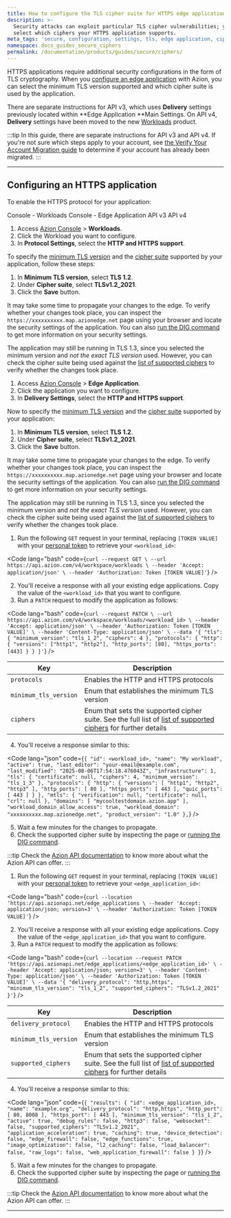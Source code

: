 ```yaml
---
title: How to configure the TLS cipher suite for HTTPS edge applications
description: >-
  Security attacks can exploit particular TLS cipher vulnerabilities; you can
  select which ciphers your HTTPS application supports.
meta_tags: 'secure, configuration, settings, tls, edge application, ciphers'
namespace: docs_guides_secure_ciphers
permalink: /documentation/products/guides/secure/ciphers/
---
```



<Apiv4Rollout />

HTTPS applications require additional security configurations in the form of TLS cryptography. When you [configure an edge application](/en/documentation/products/guides/build/configure-main-settings/) with Azion, you can select the minimum TLS version supported and which cipher suite is used by the application.

There are separate instructions for API v3, which uses **Delivery** settings previously located within **Edge Application **Main Settings. On API v4, **Delivery** settings have been moved to the new [Workloads](/en/documentation/products/secure/workloads) product.

:::tip
In this guide, there are separate instructions for API v3 and API v4. If you're not sure which steps apply to your account, see [the Verify Your Account Migration guide](/en/documentation/products/guides/verify-account-migration/) to determine if your account has already been migrated.
:::

---

## Configuring an HTTPS application

To enable the HTTPS protocol for your application:

<Tabs client:visible>
    <Fragment slot="tab.consoleworkloads">Console - Workloads</Fragment>
    <Fragment slot="tab.consoleedgeapplication">Console - Edge Application</Fragment>
    <Fragment slot="tab.apiv3">API v3</Fragment>
    <Fragment slot="tab.apiv4">API v4</Fragment>

<Fragment slot="panel.consoleworkloads">

1. Access [Azion Console](/en/documentation/products/guides/how-to-access-azion-console/) > **Workloads**.
2. Click the Workload you want to configure.
3. In **Protocol Settings**, select the **HTTP and HTTPS support**.

To specify the [minimum TLS version](/en/documentation/products/build/edge-application/main-settings/#minimum-tls-version) and the [cipher suite](/en/documentation/products/build/edge-application/main-settings/#tls-ciphers) supported by your application, follow these steps:

1. In **Minimum TLS version**, select **TLS 1.2**.
2. Under **Cipher suite**, select **TLSv1.2_2021**.
3. Click the **Save** button.

It may take some time to propagate your changes to the edge. To verify whether your changes took place, you can inspect the `https://xxxxxxxxxx.map.azionedge.net` page using your browser and locate the security settings of the application. You can also [run the DIG command](/en/documentation/products/guides/run-the-dig-command/) to get more information on your security settings.

The application may still be running in TLS 1.3, since you selected the minimum version and *not the exact TLS version* used. However, you can check the cipher suite being used against the [list of supported ciphers](/en/documentation/products/build/edge-application/main-settings/#tls-ciphers) to verify whether the changes took place.

</Fragment>

<Fragment slot="panel.consoleedgeapplication">

1. Access [Azion Console](/en/documentation/products/guides/how-to-access-azion-console/) > **Edge Application**.
2. Click the application you want to configure.
3. In **Delivery Settings**, select the **HTTP and HTTPS support**.

Now to specify the [minimum TLS version](/en/documentation/products/build/edge-application/main-settings/#minimum-tls-version) and the [cipher suite](/en/documentation/products/build/edge-application/main-settings/#tls-ciphers) supported by your application:

1. In **Minimum TLS version**, select **TLS 1.2**.
2. Under **Cipher suite**, select **TLSv1.2_2021**.
3. Click the **Save** button.

It may take some time to propagate your changes to the edge. To verify whether your changes took place, you can inspect the `https://xxxxxxxxxx.map.azionedge.net` page using your browser and locate the security settings of the application. You can also [run the DIG command](/en/documentation/products/guides/run-the-dig-command/) to get more information on your security settings.

The application may still be running in TLS 1.3, since you selected the minimum version and *not the exact TLS version* used. However, you can check the cipher suite being used against the [list of supported ciphers](/en/documentation/products/build/edge-application/main-settings/#tls-ciphers) to verify whether the changes took place.
</Fragment>

<Fragment slot="panel.apiv4">

1. Run the following `GET` request in your terminal, replacing `[TOKEN VALUE]` with your [personal token](/en/documentation/products/guides/personal-tokens/) to retrieve your `<workload_id>`:

<Code lang="bash" code={`
curl --request GET \
  --url https://api.azion.com/v4/workspace/workloads \
  --header 'Accept: application/json' \
  --header 'Authorization: Token [TOKEN VALUE]'
`} />

2. You'll receive a response with all your existing edge applications. Copy the value of the `<workload_id>` that you want to configure.
3. Run a `PATCH` request to modify the application as follows:

<Code lang="bash" code={`
curl --request PATCH \
  --url https://api.azion.com/v4/workspace/workloads/<workload_id> \
  --header 'Accept: application/json' \
  --header 'Authorization: Token [TOKEN VALUE]' \
  --header 'Content-Type: application/json' \
  --data '{
    "tls": {
      "minimum_version": "tls_1_2",
      "ciphers": 4
    },
    "protocols": {
      "http": {
        "versions": ["http1", "http2"],
        "http_ports": [80],
        "https_ports": [443]
      }
    }
  }'
`} />

| Key | Description |
| --- | --- |
| `protocols` | Enables the HTTP and HTTPS protocols |
| `minimum_tls_version` | Enum that establishes the minimum TLS version |
| `ciphers` | Enum that sets the supported cipher suite. See the full list of [list of supported ciphers](/en/documentation/products/build/edge-application/main-settings/#tls-ciphers) for further details |

4. You'll receive a response similar to this:

<Code lang="json" code={`
    {
      "id": <workload_id>,
      "name": "My workload",
      "active": true,
      "last_editor": "your-email@example.com",
      "last_modified": "2025-08-06T17:54:18.476043Z",
      "infrastructure": 1,
      "tls": {
        "certificate": null,
        "ciphers": 4,
        "minimum_version": "tls_1_3"
      },
      "protocols": {
        "http": {
          "versions": [
            "http1",
            "http2",
            "http3"
          ],
          "http_ports": [
            80
          ],
          "https_ports": [
            443
          ],
          "quic_ports": [
            443
          ]
        }
      },
      "mtls": {
        "verification": null,
        "certificate": null,
        "crl": null
      },
      "domains": [
        "mycooltestdomain.azion.app"
      ],
      "workload_domain_allow_access": true,
      "workload_domain": "xxxxxxxxxx.map.azionedge.net",
      "product_version": "1.0"
    },
`} />


5. Wait a few minutes for the changes to propagate.
6. Check the supported cipher suite by inspecting the page or [running the DIG command](/en/documentation/products/guides/run-the-dig-command/).

:::tip
Check the [Azion API documentation](https://api.azion.com/) to know more about what the Azion API can offer.
:::

</Fragment>

<Fragment slot="panel.apiv3">

1. Run the following `GET` request in your terminal, replacing `[TOKEN VALUE]` with your [personal token](/en/documentation/products/guides/personal-tokens/) to retrieve your `<edge_application_id>`:

<Code lang="bash" code={`
curl --location 'https://api.azionapi.net/edge_applications \
--header 'Accept: application/json; version=3' \
--header 'Authorization: Token [TOKEN VALUE]'
`} />

2. You'll receive a response with all your existing edge applications. Copy the value of the `<edge_application_id>` that you want to configure.
3. Run a `PATCH` request to modify the application as follows:

<Code lang="bash" code={`
curl --location --request PATCH 'https://api.azionapi.net/edge_applications/<edge_application_id>' \
--header 'Accept: application/json; version=3' \
--header 'Content-Type: application/json' \
--header 'Authorization: Token [TOKEN VALUE]' \
--data '{
    "delivery_protocol": "http,https",
    "minimum_tls_version": "tls_1_2",
    "supported_ciphers": "TLSv1.2_2021"
}'
`} />

| Key | Description |
| --- | --- |
| `delivery_protocol` | Enables the HTTP and HTTPS protocols |
| `minimum_tls_version` | Enum that establishes the minimum TLS version |
| `supported_ciphers` | Enum that sets the supported cipher suite. See the full list of [list of supported ciphers](/en/documentation/products/build/edge-application/main-settings/#tls-ciphers) for further details |

4. You'll receive a response similar to this:

<Code lang="json" code={`
{
    "results": {
        "id": <edge_application_id>,
        "name": "example.org",
        "delivery_protocol": "http,https",
        "http_port": [
            80,
            8008
        ],
        "https_port": [
            443
        ],
        "minimum_tls_version": "tls_1_2",
        "active": true,
        "debug_rules": false,
        "http3": false,
        "websocket": false,
        "supported_ciphers": "TLSv1.2_2021",
        "application_acceleration": true,
        "caching": true,
        "device_detection": false,
        "edge_firewall": false,
        "edge_functions": true,
        "image_optimization": false,
        "l2_caching": false,
        "load_balancer": false,
        "raw_logs": false,
        "web_application_firewall": false
    }
}
`} />


5. Wait a few minutes for the changes to propagate.
6. Check the supported cipher suite by inspecting the page or [running the DIG command](/en/documentation/products/guides/run-the-dig-command/).

:::tip
Check the [Azion API documentation](https://api.azion.com/v3) to know more about what the Azion API can offer.
:::

</Fragment>

</Tabs>

---

